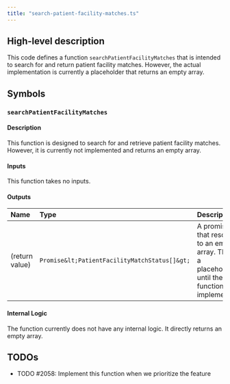 ```yaml
---
title: "search-patient-facility-matches.ts"
---
```


## High-level description
This code defines a function `searchPatientFacilityMatches` that is intended to search for and return patient facility matches. However, the actual implementation is currently a placeholder that returns an empty array. 

## Symbols

### `searchPatientFacilityMatches`
#### Description
This function is designed to search for and retrieve patient facility matches. However, it is currently not implemented and returns an empty array. 

#### Inputs
This function takes no inputs.

#### Outputs
| Name | Type | Description |
|:-----|:-----|:------------|
| (return value) | `Promise&lt;PatientFacilityMatchStatus[]&gt;` | A promise that resolves to an empty array. This is a placeholder until the function is implemented. |

#### Internal Logic
The function currently does not have any internal logic. It directly returns an empty array.

## TODOs
- TODO #2058: Implement this function when we prioritize the feature 

